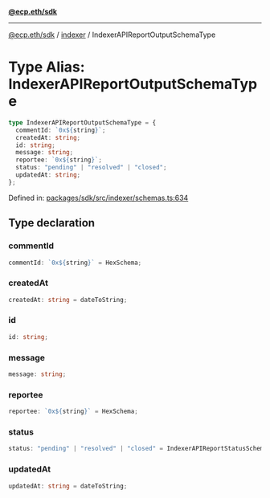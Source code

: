 [**@ecp.eth/sdk**](../../index.mdx)

***

[@ecp.eth/sdk](/sdk-reference/index.mdx) / [indexer](/sdk-reference/indexer/index.mdx) / IndexerAPIReportOutputSchemaType

# Type Alias: IndexerAPIReportOutputSchemaType

```ts
type IndexerAPIReportOutputSchemaType = {
  commentId: `0x${string}`;
  createdAt: string;
  id: string;
  message: string;
  reportee: `0x${string}`;
  status: "pending" | "resolved" | "closed";
  updatedAt: string;
};
```

Defined in: [packages/sdk/src/indexer/schemas.ts:634](https://github.com/ecp-eth/comments-monorepo/blob/main/packages/sdk/src/indexer/schemas.ts#L634)

## Type declaration

### commentId

```ts
commentId: `0x${string}` = HexSchema;
```

### createdAt

```ts
createdAt: string = dateToString;
```

### id

```ts
id: string;
```

### message

```ts
message: string;
```

### reportee

```ts
reportee: `0x${string}` = HexSchema;
```

### status

```ts
status: "pending" | "resolved" | "closed" = IndexerAPIReportStatusSchema;
```

### updatedAt

```ts
updatedAt: string = dateToString;
```
